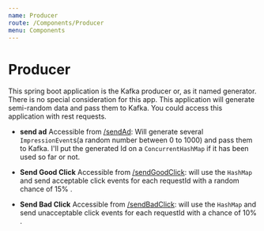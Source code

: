 ```yaml
---
name: Producer
route: /Components/Producer
menu: Components
---
```


# Producer
This spring boot application is the Kafka producer or, as it named generator. There is no special consideration for this app. This application will generate semi-random data and pass them to Kafka. You could access this application with rest requests. 

- **send ad** Accessible from <a href='/sendAd'>/sendAd</a>:
	Will generate several `ImpressionEvent`s(a random number between 0 to 1000) and pass them to Kafka. I'll put the generated Id on a `ConcurrentHashMap` if it has been used so far or not.

- **Send Good Click** Accessible from <a href='/sendGoodClick'>/sendGoodClick</a>: will use the `HashMap` and send acceptable click events for each requestId with a random chance of 15% .

- **Send Bad Click** Accessible from <a href='/sendBadClick'>/sendBadClick</a>: will use the `HashMap` and send unacceptable  click events for each requestId with a chance of 10% .